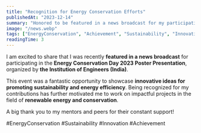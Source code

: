 ```yaml
---
title: "Recognition for Energy Conservation Efforts"
publishedAt: "2023-12-14"
summary: "Honored to be featured in a news broadcast for my participation in the Energy Conservation Day 2023 Poster Presentation."
image: "/news.webp"
tags: ["EnergyConservation", "Achievement", "Sustainability", "Innovation"]
readingTime: 3
---
```


I am excited to share that I was recently **featured in a news broadcast** for participating in the **Energy Conservation Day 2023 Poster Presentation**, organized by **the Institution of Engineers (India)**.

This event was a fantastic opportunity to showcase **innovative ideas for promoting sustainability and energy efficiency**. Being recognized for my contributions has further motivated me to work on impactful projects in the field of **renewable energy and conservation**.

A big thank you to my mentors and peers for their constant support!

#EnergyConservation #Sustainability #Innovation #Achievement